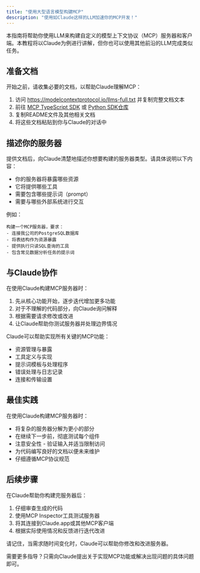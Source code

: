 ```yaml
---
title: "使用大型语言模型构建MCP"
description: "使用如Claude这样的LLM加速你的MCP开发！"
---
```


本指南将帮助你使用LLM来构建自定义的模型上下文协议（MCP）服务器和客户端。本教程将以Claude为例进行讲解，但你也可以使用其他前沿的LLM完成类似任务。

## 准备文档

开始之前，请收集必要的文档，以帮助Claude理解MCP：

1. 访问 https://modelcontextprotocol.io/llms-full.txt 并复制完整文档文本
2. 前往 [MCP TypeScript SDK](https://github.com/modelcontextprotocol/typescript-sdk) 或 [Python SDK仓库](https://github.com/modelcontextprotocol/python-sdk)
3. 复制README文件及其他相关文档
4. 将这些文档粘贴到你与Claude的对话中

## 描述你的服务器

提供文档后，向Claude清楚地描述你想要构建的服务器类型。请具体说明以下内容：

- 你的服务器将暴露哪些资源
- 它将提供哪些工具
- 需要包含哪些提示词（prompt）
- 需要与哪些外部系统进行交互

例如：

```
构建一个MCP服务器，要求：
- 连接我公司的PostgreSQL数据库
- 将表结构作为资源暴露
- 提供执行只读SQL查询的工具
- 包含常见数据分析任务的提示词
```

## 与Claude协作

在使用Claude构建MCP服务器时：

1. 先从核心功能开始，逐步迭代增加更多功能
2. 对于不理解的代码部分，向Claude询问解释
3. 根据需要请求修改或改进
4. 让Claude帮助你测试服务器并处理边界情况

Claude可以帮助实现所有关键的MCP功能：

- 资源管理与暴露
- 工具定义与实现
- 提示词模板与处理程序
- 错误处理与日志记录
- 连接和传输设置

## 最佳实践

在使用Claude构建MCP服务器时：

- 将复杂的服务器分解为更小的部分
- 在继续下一步前，彻底测试每个组件
- 注意安全性 - 验证输入并适当限制访问
- 为代码编写良好的文档以便未来维护
- 仔细遵循MCP协议规范

## 后续步骤

在Claude帮助你构建完服务器后：

1. 仔细审查生成的代码
2. 使用MCP Inspector工具测试服务器
3. 将其连接到Claude.app或其他MCP客户端
4. 根据实际使用情况和反馈进行迭代改进

请记住，当需求随时间变化时，Claude可以帮助你修改和改进服务器。

需要更多指导？只需向Claude提出关于实现MCP功能或解决出现问题的具体问题即可。